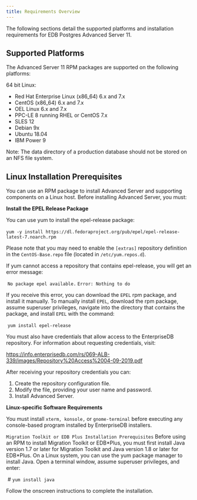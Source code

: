 ---
title: Requirements Overview
---

<div id="requirements_overview" class="registered_link"></div>

The following sections detail the supported platforms and installation requirements for EDB Postgres Advanced Server 11.

## Supported Platforms

The Advanced Server 11 RPM packages are supported on the following platforms:

64 bit Linux:

- Red Hat Enterprise Linux (x86_64) 6.x and 7.x
- CentOS (x86_64) 6.x and 7.x
- OEL Linux 6.x and 7.x
- PPC-LE 8 running RHEL or CentOS 7.x
- SLES 12
- Debian 9x
- Ubuntu 18.04
- IBM Power 9

Note: The data directory of a production database should not be stored on an NFS file system.

## Linux Installation Prerequisites

You can use an RPM package to install Advanced Server and supporting components on a Linux host. Before installing Advanced Server, you must:

**Install the EPEL Release Package**

You can use yum to install the epel-release package:

​ `yum -y install https://dl.fedoraproject.org/pub/epel/epel-release-latest-7.noarch.rpm`

Please note that you may need to enable the `[extras]` repository definition in the `CentOS-Base.repo` file (located in `/etc/yum.repos.d`).

If yum cannot access a repository that contains epel-release, you will get an error message:

​ `No package epel available.`
​ `Error: Nothing to do`

If you receive this error, you can download the `EPEL` rpm package, and install it manually. To manually install `EPEL`, download the rpm package, assume superuser privileges, navigate into the directory that contains the package, and install `EPEL` with the command:

​ `yum install epel-release`

You must also have credentials that allow access to the EnterpriseDB repository. For information about requesting credentials, visit:

https://info.enterprisedb.com/rs/069-ALB-339/images/Repository%20Access%2004-09-2019.pdf

After receiving your repository credentials you can:

1. Create the repository configuration file.
2. Modify the file, providing your user name and password.
3. Install Advanced Server.

**Linux-specific Software Requirements**

You must install `xterm, konsole,` or `gnome-terminal` before executing any console-based program installed by EnterpriseDB installers.

`Migration Toolkit or EDB Plus Installation Prerequisites`
Before using an RPM to install Migration Toolkit or EDB\*Plus, you must first install Java version 1.7 or later for Migration Toolkit and Java version 1.8 or later for EDB\*Plus. On a Linux system, you can use the yum package manager to install Java. Open a terminal window, assume superuser privileges, and enter:

​ \# `yum install java`

Follow the onscreen instructions to complete the installation.
